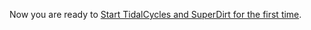 Now you are ready to [[Start_tidalcycles_and_superdirt_for_the_first_time|Start TidalCycles and SuperDirt for the first time]].